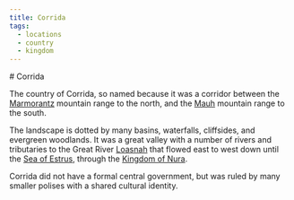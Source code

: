 ```yaml
---
title: Corrida
tags:
  - locations
  - country
  - kingdom
---
```



<Stub />
# Corrida

The country of Corrida, so named because it was a corridor between the [Marmorantz](./marmoranz.mdx) mountain range to the north, and the [Mauh](./mauh.mdx) mountain range to the south.

The landscape is dotted by many basins, waterfalls, cliffsides, and evergreen woodlands. It was a great valley with a number of rivers and tributaries to the Great River [Loasnah](./loasnah.mdx) that flowed east to west down until the [Sea of Estrus](./sea-of-estrus.mdx), through the [Kingdom of Nura](./nura.mdx).

Corrida did not have a formal central government, but was ruled by many smaller polises with a shared cultural identity.
